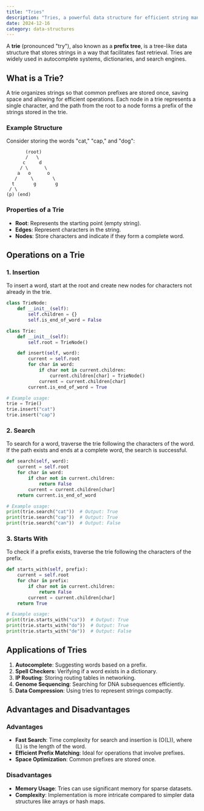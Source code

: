 ```yaml
---
title: "Tries"
description: "Tries, a powerful data structure for efficient string manipulation and search operations."
date: 2024-12-16
category: data-structures
---
```


A **trie** (pronounced "try"), also known as a **prefix tree**, is a tree-like data structure that stores strings in a way that facilitates fast retrieval. Tries are widely used in autocomplete systems, dictionaries, and search engines.

## What is a Trie?

A trie organizes strings so that common prefixes are stored once, saving space and allowing for efficient operations. Each node in a trie represents a single character, and the path from the root to a node forms a prefix of the strings stored in the trie.

### Example Structure

Consider storing the words "cat," "cap," and "dog":

```plaintext
       (root)
       /   \
      c     d
     / \      \
    a   o      o
   /     \       \
  t       g       g
 / \
(p) (end)
```

### Properties of a Trie

- **Root**: Represents the starting point (empty string).
- **Edges**: Represent characters in the string.
- **Nodes**: Store characters and indicate if they form a complete word.

## Operations on a Trie

### 1. Insertion

To insert a word, start at the root and create new nodes for characters not already in the trie.

```python
class TrieNode:
    def __init__(self):
        self.children = {}
        self.is_end_of_word = False

class Trie:
    def __init__(self):
        self.root = TrieNode()

    def insert(self, word):
        current = self.root
        for char in word:
            if char not in current.children:
                current.children[char] = TrieNode()
            current = current.children[char]
        current.is_end_of_word = True

# Example usage:
trie = Trie()
trie.insert("cat")
trie.insert("cap")

```

### 2. Search

To search for a word, traverse the trie following the characters of the word. If the path exists and ends at a complete word, the search is successful.

```python
def search(self, word):
    current = self.root
    for char in word:
        if char not in current.children:
            return False
        current = current.children[char]
    return current.is_end_of_word

# Example usage:
print(trie.search("cat"))  # Output: True
print(trie.search("cap"))  # Output: True
print(trie.search("can"))  # Output: False

```

### 3. Starts With

To check if a prefix exists, traverse the trie following the characters of the prefix.

```python
def starts_with(self, prefix):
    current = self.root
    for char in prefix:
        if char not in current.children:
            return False
        current = current.children[char]
    return True

# Example usage:
print(trie.starts_with("ca"))  # Output: True
print(trie.starts_with("do"))  # Output: True
print(trie.starts_with("de"))  # Output: False

```

## Applications of Tries

1. **Autocomplete**: Suggesting words based on a prefix.
2. **Spell Checkers**: Verifying if a word exists in a dictionary.
3. **IP Routing**: Storing routing tables in networking.
4. **Genome Sequencing**: Searching for DNA subsequences efficiently.
5. **Data Compression**: Using tries to represent strings compactly.

## Advantages and Disadvantages

### Advantages
- **Fast Search**: Time complexity for search and insertion is \(O(L)\), where \(L\) is the length of the word.
- **Efficient Prefix Matching**: Ideal for operations that involve prefixes.
- **Space Optimization**: Common prefixes are stored once.

### Disadvantages
- **Memory Usage**: Tries can use significant memory for sparse datasets.
- **Complexity**: Implementation is more intricate compared to simpler data structures like arrays or hash maps.
